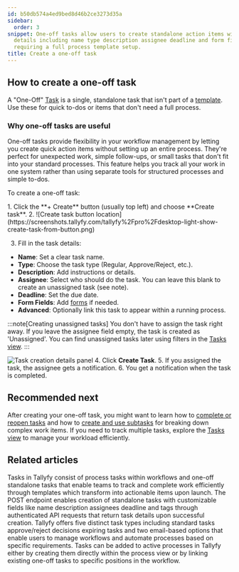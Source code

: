 ```yaml
---
id: b50db574a4ed9bed8d46b2ce3273d35a
sidebar:
  order: 3
snippet: One-off tasks allow users to create standalone action items with customizable
  details including name type description assignee deadline and form fields without
  requiring a full process template setup.
title: Create a one-off task
---
```



## How to create a one-off task

A "One-Off" [Task](/products/pro/tracking-and-tasks/tasks/) is a single, standalone task that isn't part of a [template](/products/pro/documenting/templates/). Use these for quick to-dos or items that don't need a full process.

### Why one-off tasks are useful

One-off tasks provide flexibility in your workflow management by letting you create quick action items without setting up an entire process. They're perfect for unexpected work, simple follow-ups, or small tasks that don't fit into your standard processes. This feature helps you track all your work in one system rather than using separate tools for structured processes and simple to-dos.

To create a one-off task:

<Steps>
1. Click the **+ Create** button (usually top left) and choose **Create task**.
2. ![Create task button location](https://screenshots.tallyfy.com/tallyfy%2Fpro%2Fdesktop-light-show-create-task-from-button.png)

3. Fill in the task details:
</Steps>

- **Name**: Set a clear task name.
- **Type**: Choose the task type (Regular, Approve/Reject, etc.).
- **Description**: Add instructions or details.
- **Assignee**: Select who should do the task. You can leave this blank to create an unassigned task (see note).
- **Deadline**: Set the due date.
- **Form Fields**: Add [forms](/products/pro/tracking-and-tasks/tasks/what-are-form-fields-in-tallyfy/) if needed.
- **Advanced**: Optionally link this task to appear within a running process.

 :::note[Creating unassigned tasks]
You don't have to assign the task right away. If you leave the assignee field empty, the task is created as 'Unassigned'. You can find unassigned tasks later using filters in the [Tasks view](/products/pro/tracking-and-tasks/tasks-view/).
 :::

![Task creation details panel](https://screenshots.tallyfy.com/tallyfy%2Fpro%2Fdesktop-light-step3.png)
<Steps>
4. Click **Create Task**.
5. If you assigned the task, the assignee gets a notification.
6. You get a notification when the task is completed.
</Steps>

## Recommended next

After creating your one-off task, you might want to learn how to [complete or reopen tasks](/products/pro/tracking-and-tasks/tasks/how-can-i-complete-or-reopen-tasks-in-tallyfy/) and how to [create and use subtasks](/products/pro/tracking-and-tasks/tasks/how-to-create-and-use-subtasks/) for breaking down complex work items. If you need to track multiple tasks, explore the [Tasks view](/products/pro/tracking-and-tasks/tasks-view/) to manage your workload efficiently.


## Related articles
<CardGrid>
<LinkTitleCard header="<b>Tracking And Tasks > More about tasks</b>" href="/products/pro/tracking-and-tasks/tasks/" > Tasks in Tallyfy consist of process tasks within workflows and one-off standalone tasks that enable teams to track and complete work efficiently through templates which transform into actionable items upon launch. </LinkTitleCard>
<LinkTitleCard header="<b>Tasks > Create one-off task</b>" href="/products/pro/integrations/open-api/code-samples/tasks/create-task/" > The POST endpoint enables creation of standalone tasks with customizable fields like name description assignees deadline and tags through authenticated API requests that return task details upon successful creation. </LinkTitleCard>
<LinkTitleCard header="<b>Tasks > Step types</b>" href="/products/pro/tracking-and-tasks/tasks/what-types-of-tasks-can-i-create-with-tallyfy/" > Tallyfy offers five distinct task types including standard tasks approve/reject decisions expiring tasks and two email-based options that enable users to manage workflows and automate processes based on specific requirements. </LinkTitleCard>
<LinkTitleCard header="<b>Edit Processes > Add tasks to active processes</b>" href="/products/pro/tracking-and-tasks/processes/edit-processes/how-can-i-add-tasks-to-active-processes-on-tallyfy/" > Tasks can be added to active processes in Tallyfy either by creating them directly within the process view or by linking existing one-off tasks to specific positions in the workflow. </LinkTitleCard>
</CardGrid>